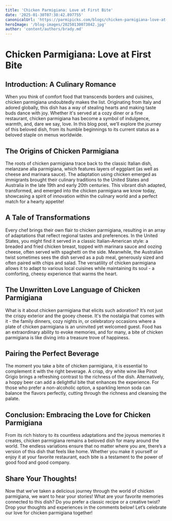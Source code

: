 ```yaml
---
title: 'Chicken Parmigiana: Love at First Bite'
date: '2025-01-30T07:38:42.897755'
canonicalUrl: 'https://parmipicks.com/blogs/chicken-parmigiana-love-at-first-bite.md'
heroImage: '/blog-images/20250130073842.jpg'
author: 'content/authors/brady.md'
---
```


# Chicken Parmigiana: Love at First Bite

## Introduction: A Culinary Romance
When you think of comfort food that transcends borders and cuisines, chicken parmigiana undoubtedly makes the list. Originating from Italy and adored globally, this dish has a way of stealing hearts and making taste buds dance with joy. Whether it's served at a cozy diner or a fine restaurant, chicken parmigiana has become a symbol of indulgence, warmth, and, dare we say, love. In this blog post, we’ll explore the journey of this beloved dish, from its humble beginnings to its current status as a beloved staple on menus worldwide.

## The Origins of Chicken Parmigiana
The roots of chicken parmigiana trace back to the classic Italian dish, melanzane alla parmigiana, which features layers of eggplant (as well as cheese and marinara sauce). The adaptation using chicken emerged as immigrants brought their culinary traditions to the United States and Australia in the late 19th and early 20th centuries. This vibrant dish adapted, transformed, and emerged into the chicken parmigiana we know today, showcasing a spirit of innovation within the culinary world and a perfect match for a hearty appetite!

## A Tale of Transformations
Every chef brings their own flair to chicken parmigiana, resulting in an array of adaptations that reflect regional tastes and preferences. In the United States, you might find it served in a classic Italian-American style: a breaded and fried chicken breast, topped with marinara sauce and oozing cheese, often served with spaghetti on the side. Meanwhile, the Australian twist sometimes sees the dish served as a pub meal, generously sized and often paired with chips and salad. The versatility of chicken parmigiana allows it to adapt to various local cuisines while maintaining its soul - a comforting, cheesy experience that warms the heart.

## The Unwritten Love Language of Chicken Parmigiana
What is it about chicken parmigiana that elicits such adoration? It’s not just the crispy exterior and the gooey cheese. It's the nostalgia that comes with it - the family dinners, cozy nights in, or celebratory occasions where a plate of chicken parmigiana is an uninvited yet welcomed guest. Food has an extraordinary ability to evoke memories, and for many, a bite of chicken parmigiana is like diving into a treasure trove of happiness.

## Pairing the Perfect Beverage
The moment you take a bite of chicken parmigiana, it is essential to complement it with the right beverage. A crisp, dry white wine like Pinot Grigio brings a refreshing contrast to the richness of the dish. Alternatively, a hoppy beer can add a delightful bite that enhances the experience. For those who prefer a non-alcoholic option, a sparkling lemon soda can balance the flavors perfectly, cutting through the richness and cleansing the palate.

## Conclusion: Embracing the Love for Chicken Parmigiana
From its rich history to its countless adaptations and the joyous memories it creates, chicken parmigiana remains a beloved dish for many around the world. The endless variations ensure that no matter where you are, there’s a version of this dish that feels like home. Whether you make it yourself or enjoy it at your favorite restaurant, each bite is a testament to the power of good food and good company.

## Share Your Thoughts!
Now that we’ve taken a delicious journey through the world of chicken parmigiana, we want to hear your stories! What are your favorite memories connected to this dish? Do you prefer a classic recipe or a creative twist? Drop your thoughts and experiences in the comments below! Let’s celebrate our love for chicken parmigiana together!
